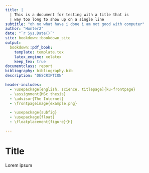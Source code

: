 ```yaml
---
title: |
  | This is a document for testing with a title that is
  | way too long to show up on a single line
subtitle: "oh no what have i done i am not good with computer"
author: "Hunter2"
date: "`r Sys.Date()`"
site: bookdown::bookdown_site
output:
  bookdown::pdf_book:
    template: template.tex
    latex_engine: xelatex
    keep_tex: true
documentclass: report
bibliography: bibliography.bib
description: "DESCRIPTION"

header-includes:
  - \usepackage[english, science, titlepage]{ku-frontpage}
  - \assignment{MSc thesis}
  - \advisor{The Internet}
  - \frontpageimage{example.png}

  - \usepackage{subfig}
  - \usepackage{float}
  - \floatplacement{figure}{H}

---
```


\pagenumbering{roman}

# Title

Lorem ipsum

